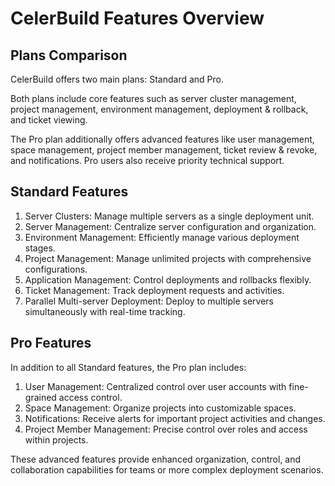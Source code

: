 # CelerBuild Features Overview

## Plans Comparison

CelerBuild offers two main plans: Standard and Pro.

Both plans include core features such as server cluster management, project management, environment management, deployment & rollback, and ticket viewing.

The Pro plan additionally offers advanced features like user management, space management, project member management, ticket review & revoke, and notifications.
Pro users also receive priority technical support.

## Standard Features

1. Server Clusters: Manage multiple servers as a single deployment unit.
2. Server Management: Centralize server configuration and organization.
3. Environment Management: Efficiently manage various deployment stages.
4. Project Management: Manage unlimited projects with comprehensive configurations.
5. Application Management: Control deployments and rollbacks flexibly.
6. Ticket Management: Track deployment requests and activities.
7. Parallel Multi-server Deployment: Deploy to multiple servers simultaneously with real-time tracking.

## Pro Features

In addition to all Standard features, the Pro plan includes:

1. User Management: Centralized control over user accounts with fine-grained access control.
2. Space Management: Organize projects into customizable spaces.
3. Notifications: Receive alerts for important project activities and changes.
4. Project Member Management: Precise control over roles and access within projects.

These advanced features provide enhanced organization, control, and collaboration capabilities for teams or more complex deployment scenarios.